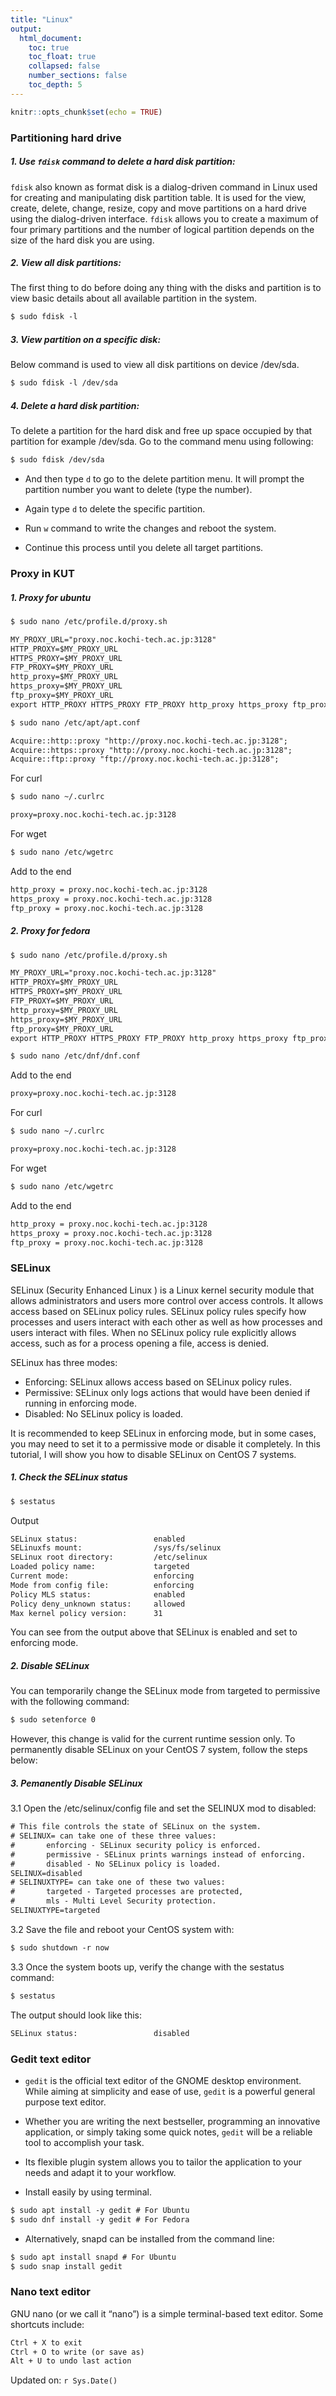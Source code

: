 ```yaml
---
title: "Linux"
output:
  html_document:
    toc: true
    toc_float: true
    collapsed: false
    number_sections: false
    toc_depth: 5
---
```


```r
knitr::opts_chunk$set(echo = TRUE)
```

### Partitioning hard drive

##### 1. Use `fdisk` command to delete a hard disk partition:

`fdisk` also known as format disk is a dialog-driven command in Linux used for creating and manipulating disk partition table. It is used for the view, create, delete, change, resize, copy and move partitions on a hard drive using the dialog-driven interface. `fdisk` allows you to create a maximum of four primary partitions and the number of logical partition depends on the size of the hard disk you are using. 

##### 2.  View all disk partitions:

The first thing to do before doing any thing with the disks and partition is to view basic details about all available partition in the system.

```txt
$ sudo fdisk -l
```

##### 3.  View partition on a specific disk: 

Below command is used to view all disk partitions on device /dev/sda.

```txt
$ sudo fdisk -l /dev/sda
```

##### 4.  Delete a hard disk partition:

To delete a partition for the hard disk and free up space occupied by that partition for example /dev/sda. Go to the command menu using following:

```txt
$ sudo fdisk /dev/sda
```

- And then type `d` to go to the delete partition menu. It will prompt the partition number you want to delete (type the number).

- Again type `d` to delete the specific partition.

- Run `w` command to write the changes and reboot the system.

- Continue this process until you delete all target partitions.

### Proxy in KUT

##### 1. Proxy for ubuntu

```txt
$ sudo nano /etc/profile.d/proxy.sh
```

```txt
MY_PROXY_URL="proxy.noc.kochi-tech.ac.jp:3128"
HTTP_PROXY=$MY_PROXY_URL
HTTPS_PROXY=$MY_PROXY_URL
FTP_PROXY=$MY_PROXY_URL
http_proxy=$MY_PROXY_URL
https_proxy=$MY_PROXY_URL
ftp_proxy=$MY_PROXY_URL
export HTTP_PROXY HTTPS_PROXY FTP_PROXY http_proxy https_proxy ftp_proxy
```

```txt
$ sudo nano /etc/apt/apt.conf
```

```txt
Acquire::http::proxy "http://proxy.noc.kochi-tech.ac.jp:3128";
Acquire::https::proxy "http://proxy.noc.kochi-tech.ac.jp:3128";
Acquire::ftp::proxy "ftp://proxy.noc.kochi-tech.ac.jp:3128";
```

For curl

```txt
$ sudo nano ~/.curlrc
```

```txt
proxy=proxy.noc.kochi-tech.ac.jp:3128
```

For wget

```txt
$ sudo nano /etc/wgetrc
```

Add to the end

```txt
http_proxy = proxy.noc.kochi-tech.ac.jp:3128
https_proxy = proxy.noc.kochi-tech.ac.jp:3128
ftp_proxy = proxy.noc.kochi-tech.ac.jp:3128
```

##### 2. Proxy for fedora

```txt
$ sudo nano /etc/profile.d/proxy.sh
```

```txt
MY_PROXY_URL="proxy.noc.kochi-tech.ac.jp:3128"
HTTP_PROXY=$MY_PROXY_URL
HTTPS_PROXY=$MY_PROXY_URL
FTP_PROXY=$MY_PROXY_URL
http_proxy=$MY_PROXY_URL
https_proxy=$MY_PROXY_URL
ftp_proxy=$MY_PROXY_URL
export HTTP_PROXY HTTPS_PROXY FTP_PROXY http_proxy https_proxy ftp_proxy
```

```txt
$ sudo nano /etc/dnf/dnf.conf
```

Add to the end

```txt
proxy=proxy.noc.kochi-tech.ac.jp:3128
```

For curl

```txt
$ sudo nano ~/.curlrc
```

```txt
proxy=proxy.noc.kochi-tech.ac.jp:3128
```

For wget

```txt
$ sudo nano /etc/wgetrc
```

Add to the end

```txt
http_proxy = proxy.noc.kochi-tech.ac.jp:3128
https_proxy = proxy.noc.kochi-tech.ac.jp:3128
ftp_proxy = proxy.noc.kochi-tech.ac.jp:3128
```

### SELinux

SELinux (Security Enhanced Linux ) is a Linux kernel security module that allows administrators and users more control over access controls. It allows access based on SELinux policy rules. SELinux policy rules specify how processes and users interact with each other as well as how processes and users interact with files. When no SELinux policy rule explicitly allows access, such as for a process opening a file, access is denied.

SELinux has three modes:

- Enforcing: SELinux allows access based on SELinux policy rules.
- Permissive: SELinux only logs actions that would have been denied if running in enforcing mode.
- Disabled: No SELinux policy is loaded.

It is recommended to keep SELinux in enforcing mode, but in some cases, you may need to set it to a permissive mode or disable it completely. In this tutorial, I will show you how to disable SELinux on CentOS 7 systems.

##### 1. Check the SELinux status

```txt
$ sestatus
```

Output

```txt
SELinux status:                 enabled
SELinuxfs mount:                /sys/fs/selinux
SELinux root directory:         /etc/selinux
Loaded policy name:             targeted
Current mode:                   enforcing
Mode from config file:          enforcing
Policy MLS status:              enabled
Policy deny_unknown status:     allowed
Max kernel policy version:      31
```

You can see from the output above that SELinux is enabled and set to enforcing mode.

##### 2. Disable SELinux

You can temporarily change the SELinux mode from targeted to permissive with the following command:

```txt
$ sudo setenforce 0
```

However, this change is valid for the current runtime session only. To permanently disable SELinux on your CentOS 7 system, follow the steps below:

##### 3. Pemanently Disable SELinux

3.1 Open the /etc/selinux/config file and set the SELINUX mod to disabled:

```txt
# This file controls the state of SELinux on the system.
# SELINUX= can take one of these three values:
#       enforcing - SELinux security policy is enforced.
#       permissive - SELinux prints warnings instead of enforcing.
#       disabled - No SELinux policy is loaded.
SELINUX=disabled
# SELINUXTYPE= can take one of these two values:
#       targeted - Targeted processes are protected,
#       mls - Multi Level Security protection.
SELINUXTYPE=targeted
```

3.2 Save the file and reboot your CentOS system with:

```txt
$ sudo shutdown -r now
```

3.3 Once the system boots up, verify the change with the sestatus command:

```txt
$ sestatus
```

The output should look like this:

```txt
SELinux status:                 disabled
```

### Gedit text editor

- `gedit` is the official text editor of the GNOME desktop environment. While aiming at simplicity and ease of use, `gedit` is a powerful general purpose text editor.

- Whether you are writing the next bestseller, programming an innovative application, or simply taking some quick notes, `gedit` will be a reliable tool to accomplish your task.

- Its flexible plugin system allows you to tailor the application to your needs and adapt it to your workflow.

- Install easily by using terminal.

```txt
$ sudo apt install -y gedit # For Ubuntu
$ sudo dnf install -y gedit # For Fedora
```

- Alternatively, snapd can be installed from the command line:

```txt
$ sudo apt install snapd # For Ubuntu
$ sudo snap install gedit
```

### Nano text editor

GNU nano (or we call it “nano”) is a simple terminal-based text editor. Some shortcuts include:

```txt
Ctrl + X to exit
Ctrl + O to write (or save as)
Alt + U to undo last action
```

Updated on: `r Sys.Date()`
